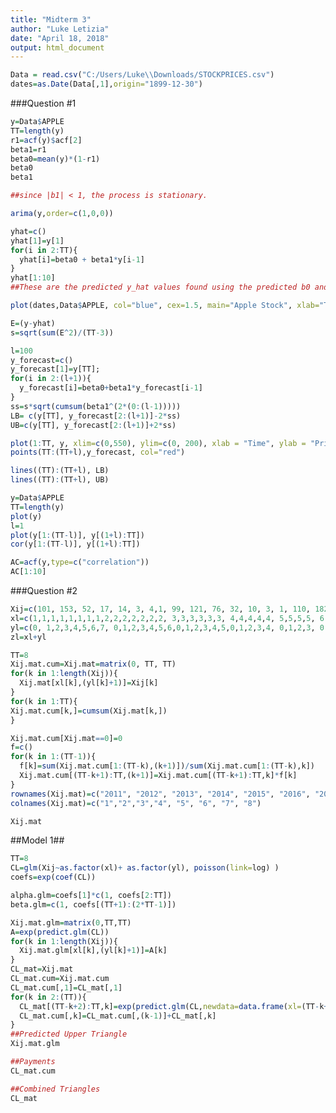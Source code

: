 ```yaml
---
title: "Midterm 3"
author: "Luke Letizia"
date: "April 18, 2018"
output: html_document
---
```



```r
Data = read.csv("C:/Users/Luke\\Downloads/STOCKPRICES.csv")
dates=as.Date(Data[,1],origin="1899-12-30")
```

###Question #1
```r
y=Data$APPLE
TT=length(y)
r1=acf(y)$acf[2]
beta1=r1
beta0=mean(y)*(1-r1)
beta0
beta1

##since |b1| < 1, the process is stationary.

arima(y,order=c(1,0,0))

yhat=c()
yhat[1]=y[1]
for(i in 2:TT){
  yhat[i]=beta0 + beta1*y[i-1]
}
yhat[1:10]
##These are the predicted y_hat values found using the predicted b0 and b1 values.

plot(dates,Data$APPLE, col="blue", cex=1.5, main="Apple Stock", xlab="Time")
```

```r
E=(y-yhat)
s=sqrt(sum(E^2)/(TT-3))

l=100
y_forecast=c()
y_forecast[1]=y[TT];
for(i in 2:(l+1)){
  y_forecast[i]=beta0+beta1*y_forecast[i-1]
}
ss=s*sqrt(cumsum(beta1^(2*(0:(l-1)))))
LB= c(y[TT], y_forecast[2:(l+1)]-2*ss)
UB=c(y[TT], y_forecast[2:(l+1)]+2*ss)

plot(1:TT, y, xlim=c(0,550), ylim=c(0, 200), xlab = "Time", ylab = "Price Per Share", main = "Forecasted Predicted Values")
points(TT:(TT+l),y_forecast, col="red")

lines((TT):(TT+l), LB)
lines((TT):(TT+l), UB)
```


```r
y=Data$APPLE
TT=length(y)
plot(y)
l=1
plot(y[1:(TT-l)], y[(1+l):TT])
cor(y[1:(TT-l)], y[(1+l):TT])

AC=acf(y,type=c("correlation"))
AC[1:10]
```

###Question #2
```r
Xij=c(101, 153, 52, 17, 14, 3, 4,1, 99, 121, 76, 32, 10, 3, 1, 110, 182, 80, 20, 21, 2, 160, 197, 82, 38, 19, 161, 254, 85, 46, 185, 201, 86, 178,261, 168)
xl=c(1,1,1,1,1,1,1,1,2,2,2,2,2,2,2, 3,3,3,3,3,3, 4,4,4,4,4, 5,5,5,5, 6,6,6,7,7, 8 )
yl=c(0, 1,2,3,4,5,6,7, 0,1,2,3,4,5,6,0,1,2,3,4,5,0,1,2,3,4, 0,1,2,3, 0,1,2, 0,1,0)
zl=xl+yl

TT=8
Xij.mat.cum=Xij.mat=matrix(0, TT, TT)
for(k in 1:length(Xij)){
  Xij.mat[xl[k],(yl[k]+1)]=Xij[k]
}
for(k in 1:TT){
Xij.mat.cum[k,]=cumsum(Xij.mat[k,])
}

Xij.mat.cum[Xij.mat==0]=0
f=c()
for(k in 1:(TT-1)){
  f[k]=sum(Xij.mat.cum[1:(TT-k),(k+1)])/sum(Xij.mat.cum[1:(TT-k),k])
  Xij.mat.cum[(TT-k+1):TT,(k+1)]=Xij.mat.cum[(TT-k+1):TT,k]*f[k]
}
rownames(Xij.mat)=c("2011", "2012", "2013", "2014", "2015", "2016", "2017", "2018")
colnames(Xij.mat)=c("1","2","3","4", "5", "6", "7", "8")
```
```r
Xij.mat
```

##Model 1##
```r
TT=8
CL=glm(Xij~as.factor(xl)+ as.factor(yl), poisson(link=log) )
coefs=exp(coef(CL))

alpha.glm=coefs[1]*c(1, coefs[2:TT])
beta.glm=c(1, coefs[(TT+1):(2*TT-1)])

Xij.mat.glm=matrix(0,TT,TT)
A=exp(predict.glm(CL))
for(k in 1:length(Xij)){
  Xij.mat.glm[xl[k],(yl[k]+1)]=A[k]
}
CL_mat=Xij.mat
CL_mat.cum=Xij.mat.cum
CL_mat.cum[,1]=CL_mat[,1]
for(k in 2:(TT)){
  CL_mat[(TT-k+2):TT,k]=exp(predict.glm(CL,newdata=data.frame(xl=(TT-k+2):TT, yl=rep(k-1,k-1))))
  CL_mat.cum[,k]=CL_mat.cum[,(k-1)]+CL_mat[,k]
}
##Predicted Upper Triangle
Xij.mat.glm

##Payments
CL_mat.cum

##Combined Triangles
CL_mat
```